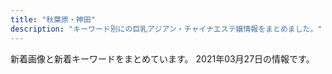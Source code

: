 ```yaml
---
title: "秋葉原・神田"
description: "キーワード別にの巨乳アジアン・チャイナエステ嬢情報をまとめました。"
---
```


新着画像と新着キーワードをまとめています。
2021年03月27日の情報です。

<DmmAffiliateIns />
<KeywordTable
  shops={
    [
    {
        "name": "\u5143\u6c17\u30e2\u30ea\u30e2\u30ea",
        "station": "JR\u795e\u7530\u99c5\u6771\u53e3",
        "img_links": [
            "http://genki-morix2.asia/img/sta47.jpg",
            "http://genki-morix2.asia/img/st19.jpg",
            "http://genki-morix2.asia/img/st053.jpg",
            "http://genki-morix2.asia/img/st54.jpg",
            "http://genki-morix2.asia/img/st16.jpg",
            "http://genki-morix2.asia/img/Q.png",
            "http://genki-morix2.asia/img/botton.png",
            "http://genki-morix2.asia/img/no-photo-newface.jpg",
            "http://genki-morix2.asia/img/i.png",
            "http://genki-morix2.asia/img/sta54.jpg",
            "http://genki-morix2.asia/img/a.png",
            "http://genki-morix2.asia/img/sta58.jpg",
            "http://genki-morix2.asia/img/st58.jpg",
            "http://genki-morix2.asia/img/st53.jpg",
            "http://genki-morix2.asia/img/st52.jpg",
            "http://genki-morix2.asia/img/st30.jpg",
            "http://genki-morix2.asia/img/st24.jpg",
            "http://genki-morix2.asia/img/st55.jpg",
            "http://genki-morix2.asia/img/st47.jpg",
            "http://genki-morix2.asia/img/st019.jpg"
        ],
        "url": "http://genki-morix2.asia/",
        "keywords": {
            "88": 4,
            "84": 2,
            "85": 1,
            "89": 1,
            "C": 9,
            "86": 1,
            "87": 7
        }
    },
    {
        "url": "http://massage-esthe.xyz/",
        "img_links": [
            "http://massage-esthe.xyz/img/top.jpg",
            "http://massage-esthe.xyz/img/sta2.jpg",
            "http://massage-esthe.xyz/img/st4.jpg",
            "http://massage-esthe.xyz/img/st5.jpg",
            "http://massage-esthe.xyz/img/r1.jpg",
            "http://massage-esthe.xyz/img/r2.jpg",
            "http://massage-esthe.xyz/img/sta1.jpg",
            "http://massage-esthe.xyz/img/nosta.jpg",
            "http://massage-esthe.xyz/img/st2.jpg",
            "http://massage-esthe.xyz/img/sta4.jpg",
            "http://massage-esthe.xyz/img/sta3.jpg",
            "http://massage-esthe.xyz/img/r4.jpg",
            "http://massage-esthe.xyz/img/no.png",
            "http://massage-esthe.xyz/img/st3.jpg",
            "http://massage-esthe.xyz/img/st1.jpg",
            "http://massage-esthe.xyz/img/eve.jpg",
            "http://massage-esthe.xyz/img/sta5.jpg",
            "http://massage-esthe.xyz/img/fla.jpg"
        ],
        "keywords": {
            "86": 11
        },
        "station": "JR\u795e\u7530\u99c5\u897f\u53e3",
        "name": "\u7652\u3057\u306e\u68ee"
    },
    {
        "name": "\u5922",
        "station": "\u6d45\u8349\u6a4b\u99c5",
        "img_links": [
            "http://yume-massage.info/sp/img/t-s.jpg",
            "http://yume-massage.info/img/head.jpg",
            "http://yume-massage.info/img/s9.jpg",
            "http://yume-massage.info/sp/img/kan.jpg",
            "http://yume-massage.info/sp/img/tit.jpg",
            "http://yume-massage.info/img/s7.jpg",
            "http://yume-massage.info/img/st10.jpg",
            "http://yume-massage.info/img/st5.jpg",
            "http://yume-massage.info/img/s6.jpg",
            "http://yume-massage.info/sp/img/add2.jpg",
            "http://yume-massage.info/img/sta8.jpg",
            "http://yume-massage.info/img/sta1.jpg",
            "http://yume-massage.info/img/s10.jpg",
            "http://yume-massage.info/img/sta7.jpg",
            "http://yume-massage.info/sp/img/pc.jpg",
            "http://yume-massage.info/sp/img/info.jpg",
            "http://yume-massage.info/sp/img/s6.jpg",
            "http://yume-massage.info/img/st3.jpg",
            "http://yume-massage.info/img/botton.jpg",
            "http://yume-massage.info/sp/img/t-o.jpg",
            "http://yume-massage.info/img/xmas.png",
            "http://yume-massage.info/img/st8.jpg",
            "http://yume-massage.info/sp/img/cam.jpg",
            "http://yume-massage.info/sp/img/s1.jpg",
            "http://yume-massage.info/img/s4.jpg",
            "http://yume-massage.info/img/sta9.jpg",
            "http://yume-massage.info/sp/img/s4.jpg",
            "http://yume-massage.info/img/nos.jpg",
            "http://yume-massage.info/sp/img/s8.jpg",
            "http://yume-massage.info/img/st2.jpg",
            "http://yume-massage.info/img/st06.jpg",
            "http://yume-massage.info/sp/img/p-6.jpg",
            "http://yume-massage.info/sp/img/sys.jpg",
            "http://yume-massage.info/img/sta10.jpg",
            "http://yume-massage.info/sp/img/t-t.jpg",
            "http://yume-massage.info/sp/img/p-10.jpg",
            "http://yume-massage.info/img/head2.jpg",
            "http://yume-massage.info/img/r9.jpg",
            "http://yume-massage.info/img/st9.jpg",
            "http://yume-massage.info/sp/img/s9.jpg",
            "http://yume-massage.info/img/st7.jpg",
            "http://yume-massage.info/img/mo.png",
            "http://yume-massage.info/img/kan.jpg",
            "http://yume-massage.info/sp/img/pic.jpg",
            "http://yume-massage.info/img/s8.jpg",
            "http://yume-massage.info/sp/img/s10.jpg",
            "http://yume-massage.info/img/s1.jpg",
            "http://yume-massage.info/sp/img/p-9.jpg",
            "http://yume-massage.info/sp/img/t-a.jpg",
            "http://yume-massage.info/img/sta4.jpg",
            "http://yume-massage.info/sp/img/time.jpg",
            "http://yume-massage.info/img/st1.jpg",
            "http://yume-massage.info/sp/img/botton.jpg",
            "http://yume-massage.info/img/st6.jpg",
            "http://yume-massage.info/sp/img/add.jpg",
            "http://yume-massage.info/img/sta6.jpg",
            "http://yume-massage.info/sp/img/tel.jpg",
            "http://yume-massage.info/sp/img/t-r.jpg",
            "http://yume-massage.info/sp/img/s7.jpg",
            "http://yume-massage.info/img/st4.jpg"
        ],
        "keywords": {
            "85": 2,
            "86": 3,
            "C": 20,
            "87": 6,
            "88": 3,
            "D": 7,
            "84": 3,
            "E": 7
        },
        "url": "http://yume-massage.info/"
    },
    {
        "url": "http://yudokoro.xyz/",
        "keywords": {
            "E": 23,
            "G": 23,
            "D": 225,
            "C": 23,
            "F": 26
        },
        "name": "\u7652\u51e6\uff5e\u3086\u3069\u3053\u308d",
        "station": "JR\u795e\u7530\u99c5\u5317\u53e3",
        "img_links": [
            "http://yudokoro.xyz/images/st/st_yuyu.jpg",
            "http://yudokoro.xyz/images/st/st_miro.jpg",
            "http://yudokoro.xyz/images/st/st_rena.jpg",
            "http://yudokoro.xyz/images/header_main_visual1.jpg",
            "http://yudokoro.xyz/images/concept.jpg",
            "http://yudokoro.xyz/images/st/st_yui.jpg",
            "http://yudokoro.xyz/images/campaign.jpg",
            "http://yudokoro.xyz/images/st/st_koko.jpg",
            "http://yudokoro.xyz/images/st/st_rara.jpg",
            "http://yudokoro.xyz/images/st/st_miho.jpg",
            "http://yudokoro.xyz/images/st/st_momoka.jpg",
            "http://yudokoro.xyz/images/st/st_ai.jpg",
            "http://yudokoro.xyz/images/st/st_ao.jpg",
            "http://yudokoro.xyz/images/header_main_visual3.jpg",
            "http://yudokoro.xyz/images/header_img.png",
            "http://yudokoro.xyz/images/st/st_maya.jpg",
            "http://yudokoro.xyz/images/news_image.jpg",
            "http://yudokoro.xyz/images/header_main_visual2.jpg",
            "http://yudokoro.xyz/images/st/st_yumi.jpg",
            "http://yudokoro.xyz/images/st/st_yaya.jpg"
        ]
    },
    {
        "url": "http://www.asakusabashi-est.xyz/",
        "name": "Oualia\u30fb\u30af\u30aa\u30ea\u30a2",
        "img_links": [
            "http://www.asakusabashi-est.xyz/images/nav/lanmu-t-st.jpg",
            "http://www.asakusabashi-est.xyz/images/staff/6.jpg",
            "http://www.asakusabashi-est.xyz/images/staff/2/moro/moro.jpg",
            "http://www.asakusabashi-est.xyz/images/nav/lanmu-t-sys.jpg",
            "http://www.asakusabashi-est.xyz/images/idnex-down/index-down-if_07.jpg",
            "http://www.asakusabashi-est.xyz/images/index-aridel_20.jpg",
            "http://www.asakusabashi-est.xyz/images/shop/zi2.png",
            "http://www.asakusabashi-est.xyz/images/top/t3.png",
            "http://www.asakusabashi-est.xyz/images/nav/lanmu-t-job.jpg",
            "http://www.asakusabashi-est.xyz/images/index-aridel_24.jpg",
            "http://www.asakusabashi-est.xyz/images/index-aridel_02.jpg",
            "http://www.asakusabashi-est.xyz/images/shop/zi3.png",
            "http://www.asakusabashi-est.xyz/images/shop/zi4.png",
            "http://www.asakusabashi-est.xyz/images/staff/4/4.jpg",
            "http://www.asakusabashi-est.xyz/images/idnex-down/index-down-if_05.jpg",
            "http://www.asakusabashi-est.xyz/images/index-aridel_10.jpg",
            "http://www.asakusabashi-est.xyz/images/staff/4/3.jpg",
            "http://www.asakusabashi-est.xyz/images/index-aridel_07.jpg",
            "http://www.asakusabashi-est.xyz/images/index-aridel_18.jpg",
            "http://www.asakusabashi-est.xyz/images/top/t2.jpg",
            "http://www.asakusabashi-est.xyz/images/staff/akira.jpg",
            "http://www.asakusabashi-est.xyz/images/idnex-down/index-down-if_12.jpg",
            "http://www.asakusabashi-est.xyz/images/top/t3.jpg",
            "http://www.asakusabashi-est.xyz/images/sys/lanmu-zi-s7.png",
            "http://www.asakusabashi-est.xyz/images/staff/4/2.jpg",
            "http://www.asakusabashi-est.xyz/images/shop/zi.png",
            "http://www.asakusabashi-est.xyz/images/idnex-down/index-down-if_03.jpg"
        ],
        "keywords": {
            "84": 1
        },
        "station": "JR\u6d45\u8349\u6a4b\u99c5\u6771\u53e3"
    },
    {
        "img_links": [
            "http://relifeadmin.jpest.net/uploads//2021/03/1.jpeg",
            "http://relife.jpest.net/images/03.jpg",
            "http://relifeadmin.jpest.net/uploads//2021/03/4082C373-F43B-4FF9-9F7D-0C0C02162F15.jpeg",
            "http://relifeadmin.jpest.net/uploads//2020/09/g2.jpg",
            "http://relifeadmin.jpest.net/uploads//2020/10/9D16F01A-1354-462D-9558-9F957927EF44.jpeg",
            "http://relifeadmin.jpest.net/uploads//2021/03/6A526146-BB8D-45A4-A864-42633965DBF0-e1616413783381.jpeg",
            "http://relifeadmin.jpest.net/uploads//2021/03/F6CA5A16-B99E-496D-AB73-DFFE18A4E0B9.jpeg",
            "http://relifeadmin.jpest.net/uploads//2021/01/IMG_2171.jpg",
            "http://relife.jpest.net/images/tt.jpg",
            "http://relifeadmin.jpest.net/uploads//2021/03/F1762422-EC67-4A1B-A086-46A0FE212F54-e1616414141494.jpeg",
            "http://relifeadmin.jpest.net/uploads//2021/03/7773A505-C662-4875-94B7-9CA466B80C4E-e1616411927517.jpeg",
            "http://relifeadmin.jpest.net/uploads//2021/01/E944CBFF-10ED-477E-8E82-D6287231899D.jpg",
            "http://relifeadmin.jpest.net/uploads//2021/03/322B13E6-26A1-40C3-9EC9-427DE29CA167.jpeg",
            "http://relifeadmin.jpest.net/uploads//2020/10/940B0844-F20E-4D4A-B215-E5BA5372B8E8.jpeg",
            "http://relife.jpest.net/images/02.jpg",
            "http://relifeadmin.jpest.net/uploads//2021/03/1C5F116C-58E4-4358-9BD7-1B33791B0CAA-e1616413763845.jpeg",
            "http://relifeadmin.jpest.net/uploads//2020/10/5AD15672-AEE6-4A0A-9CCF-259E75905FCF-e1603711283848.jpeg",
            "http://relifeadmin.jpest.net/uploads//2021/03/31F3171B-05C9-4017-9EDC-8B1230FFFA5E-e1616413792413.jpeg",
            "http://relife.jpest.net/images/04.jpg",
            "http://relifeadmin.jpest.net/uploads//2020/10/C74DC003-B774-4423-93B4-733B4938F550.jpeg",
            "http://relifeadmin.jpest.net/uploads//2020/10/F908022A-9300-45F1-9C28-4A9EF0365F57.jpeg",
            "http://relifeadmin.jpest.net/uploads//2021/03/A7B9063B-BE9C-42C3-B5B8-39B0E93D461D-e1616414911549.jpeg",
            "http://relifeadmin.jpest.net/uploads//2020/10/1A4C09F7-F63F-4224-B24D-9E199A9A4BDA.jpeg",
            "http://relifeadmin.jpest.net/uploads//2020/10/D81CC5DA-612A-4552-9C4C-145DABF87A82-e1603797285723.jpeg",
            "http://relifeadmin.jpest.net/uploads//2020/10/03F2B47F-0310-46C6-AEDE-A8D64FCF2853.jpeg",
            "http://relife.jpest.net/images/mobile.jpg",
            "http://relife.jpest.net/images/033.jpg",
            "http://relifeadmin.jpest.net/uploads//2021/03/E6F9C65A-E4D0-41BD-839F-6AFE58551E3A.jpeg"
        ],
        "station": "JR\u79cb\u8449\u539f\u99c5\u662d\u548c\u901a\u308a\u53e3",
        "keywords": {
            "C": 1,
            "85": 1,
            "E": 12
        },
        "name": "Relife\uff5e\u30ea\u30e9\u30a4\u30d5\uff5e",
        "url": "http://relife.jpest.net/"
    },
    {
        "keywords": {
            "90": 1,
            "85": 5,
            "88": 2,
            "E": 5,
            "F": 1,
            "D": 21,
            "87": 6,
            "86": 13,
            "C": 2,
            "\u4e73": 1,
            "84": 2
        },
        "station": "JR\u795e\u7530\u99c5\u6771\u53e3",
        "url": "http://kaede.tyo.cm/",
        "name": "\u604b\u306e\u82b1",
        "img_links": [
            "http://kaede.tyo.cm/images/s_news.png",
            "http://kaede.tyo.cm/photos/sites/15/2019/01/2019012110352218.jpg",
            "http://kaede.tyo.cm/images/s_pick.png",
            "http://kaede.tyo.cm/photos/sites/15/2018/12/2018122510562151.jpg",
            "http://kaede.tyo.cm/photos/sites/15/2020/08/2020081913203996.jpg",
            "http://kaede.tyo.cm/photos/sites/15/2019/11/2019110102312566.jpg",
            "http://kaede.tyo.cm/images/room1.jpg",
            "http://kaede.tyo.cm/photos/sites/15/2019/08/201908031036100.jpg",
            "http://kaede.tyo.cm/photos/sites/15/2018/07/201807050359241.jpg",
            "http://kaede.tyo.cm/photos/sites/15/2019/08/201908021145272.jpg",
            "http://kaede.tyo.cm/photos/sites/15/2017/04/03.jpg",
            "http://kaede.tyo.cm/photos/sites/15/2018/03/2018031401333199.jpg",
            "http://kaede.tyo.cm/photos/sites/15/2020/03/2020031613344696.jpg",
            "http://kaede.tyo.cm/photos/sites/15/2019/11/2019110102312976.jpg",
            "http://kaede.tyo.cm/photos/sites/15/2018/12/2018122811325315.jpg",
            "http://kaede.tyo.cm/photos/sites/15/2018/04/2018042103445537.jpg",
            "http://kaede.tyo.cm/photos/sites/15/2018/03/2018032208244424.jpg",
            "http://kaede.tyo.cm/images/top.png",
            "http://kaede.tyo.cm/photos/sites/15/2018/06/2018060802410544.jpg",
            "http://kaede.tyo.cm/photos/sites/15/2018/07/2018071202180120.jpg",
            "http://kaede.tyo.cm/images/mobile.png",
            "http://kaede.tyo.cm/photos/sites/15/2018/07/2018070602462928.jpg",
            "http://kaede.tyo.cm/images/s_staff.jpg",
            "http://kaede.tyo.cm/photos/sites/15/2019/07/2019072218445895.jpg",
            "http://kaede.tyo.cm/photos/sites/15/2018/09/2018092310253191.jpg",
            "http://kaede.tyo.cm/photos/sites/15/2018/01/2018013009203349.jpg",
            "http://kaede.tyo.cm/photos/sites/15/2017/04/8.jpg",
            "http://kaede.tyo.cm/photos/sites/15/2017/11/2017112902394723.jpg",
            "http://kaede.tyo.cm/photos/sites/15/2018/12/2018122510575438.jpg",
            "http://kaede.tyo.cm/images/s1.png",
            "http://kaede.tyo.cm/photos/sites/15/2018/09/2018090301232862.jpg",
            "http://kaede.tyo.cm/photos/sites/15/2018/12/2018122110282270.jpg",
            "http://kaede.tyo.cm/photos/sites/15/2017/05/10.jpg",
            "http://kaede.tyo.cm/photos/sites/15/2019/07/2019072310543855.jpg",
            "http://kaede.tyo.cm/images/s3.png",
            "http://kaede.tyo.cm/photos/sites/15/2019/05/2019051510502494.jpg",
            "http://kaede.tyo.cm/photos/sites/15/2017/05/05.jpg",
            "http://kaede.tyo.cm/images/n3.png",
            "http://kaede.tyo.cm/photos/sites/15/2017/07/\u5fae\u4fe1\u56fe\u7247_20170731133036.jpg",
            "http://kaede.tyo.cm/images/room2.jpg",
            "http://kaede.tyo.cm/photos/sites/15/2019/09/2019092410360674.jpg",
            "http://kaede.tyo.cm/photos/sites/15/2017/12/2017121802123582.jpg",
            "http://kaede.tyo.cm/images/room4.jpg",
            "http://kaede.tyo.cm/images/room3.jpg",
            "http://kaede.tyo.cm/photos/sites/15/2017/03/298510852981895493.jpg",
            "http://kaede.tyo.cm/photos/sites/15/2018/10/2018101210462259.jpg",
            "http://kaede.tyo.cm/photos/sites/15/2017/05/1.jpg",
            "http://kaede.tyo.cm/photos/sites/15/2018/05/2018052602053211.jpg",
            "http://kaede.tyo.cm/images/n1.jpg",
            "http://kaede.tyo.cm/photos/sites/15/2017/04/st4.jpg"
        ]
    },
    {
        "station": "JR\u79cb\u8449\u539f\u99c5\u662d\u548c\u901a\u308a\u53e3",
        "url": "http://ziya7788.info/",
        "name": "\u5409\u96c5",
        "keywords": {},
        "img_links": [
            "http://ziya7788.info/images/top-munu-1_05.jpg",
            "http://ziya7788.info/images/i-3.jpg",
            "http://ziya7788.info/images/top-1_06.jpg",
            "http://ziya7788.info/images/staff-img.jpg",
            "http://ziya7788.info/images/top-munu-1_06.jpg",
            "http://ziya7788.info/images/i-6.jpg",
            "http://ziya7788.info/images/index_qr.jpg",
            "http://ziya7788.info/images/top-1_03.jpg",
            "http://ziya7788.info/images/i-1.jpg",
            "http://ziya7788.info/images/top-1_01.jpg",
            "http://ziya7788.info/images/top-1_02.jpg",
            "http://ziya7788.info/images/top-munu-1_02.jpg",
            "http://ziya7788.info/images/top-munu-1_03.jpg",
            "http://ziya7788.info/images/top-munu-1_04.jpg",
            "http://ziya7788.info/images/top-1_09.jpg",
            "http://ziya7788.info/images/top-1_05.jpg",
            "http://ziya7788.info/images/top-img.jpg",
            "http://ziya7788.info/images/top-1_07.jpg",
            "http://ziya7788.info/images/i-2.jpg",
            "http://ziya7788.info/images/top-1_08.jpg",
            "http://ziya7788.info/images/top-munu-1_01.jpg",
            "http://ziya7788.info/images/top-news.jpg",
            "http://ziya7788.info/images/i-4.jpg",
            "http://ziya7788.info/images/i-5.jpg",
            "http://ziya7788.info/images/top-1_04.jpg"
        ]
    },
    {
        "station": "\u795e\u7530\u99c5\u897f\u53e3",
        "name": "\u8336\u8336",
        "keywords": {
            "C": 24,
            "\u80f8": 1,
            "F": 9,
            "\u4e73": 4,
            "\u7206\u4e73": 4,
            "D": 12,
            "G": 4,
            "E": 4
        },
        "url": "http://esute-kanda.tokyo/",
        "img_links": [
            "http://esute-kanda.tokyo/images/st/st_riri.jpg",
            "http://esute-kanda.tokyo/images/st/st_jennie2.jpg",
            "http://esute-kanda.tokyo/images/st/st_yuyu.jpg",
            "http://esute-kanda.tokyo/images/access/ac_photo.jpg",
            "http://esute-kanda.tokyo/images/st/st_momo.jpg",
            "http://esute-kanda.tokyo/images/st/st_nanami.jpg",
            "http://esute-kanda.tokyo/images/st/st_yuuka.jpg",
            "http://esute-kanda.tokyo/images/top2.png",
            "http://esute-kanda.tokyo/images/st/st_moka.jpg",
            "http://esute-kanda.tokyo/images/st/st_ryo.jpg",
            "http://esute-kanda.tokyo/images/st/st_suzu.jpg",
            "http://esute-kanda.tokyo/images/st/st_rui.jpg",
            "http://esute-kanda.tokyo/images/st/st_sara.jpg",
            "http://esute-kanda.tokyo/images/st/st_yuki.jpg",
            "http://esute-kanda.tokyo/images/st/st_riko.jpg",
            "http://esute-kanda.tokyo/images/st/st_yaya.jpg",
            "http://esute-kanda.tokyo/images/st/st_ayaka.jpg",
            "http://esute-kanda.tokyo/images/st/st_mao.jpg",
            "http://esute-kanda.tokyo/images/st/st_ran.jpg",
            "http://esute-kanda.tokyo/images/st/st_kanon.jpg",
            "http://esute-kanda.tokyo/images/st/st_sakura.jpg",
            "http://esute-kanda.tokyo/images/st/st_mariko.jpg",
            "http://esute-kanda.tokyo/images/top.png",
            "http://esute-kanda.tokyo/images/st/st_natsu.jpg",
            "http://esute-kanda.tokyo/images/st/st_jennie.jpg"
        ]
    },
    {
        "station": "JR\u795e\u7530\u99c5\u897f\u53e3",
        "url": "http://chou-massage.work/",
        "keywords": {
            "86": 10,
            "D": 12,
            "87": 8,
            "C": 26,
            "E": 8,
            "85": 2
        },
        "name": "\u8776",
        "img_links": [
            "http://chou-massage.work/img/st8.jpg",
            "http://chou-massage.work/sp/img/sta3.jpg",
            "http://chou-massage.work/img/st4.jpg",
            "http://chou-massage.work/sp/img/st7.jpg",
            "http://chou-massage.work/sp/img/st1.jpg",
            "http://chou-massage.work/sp/img/sta2.jpg",
            "http://chou-massage.work/sp/img/st4.jpg",
            "http://chou-massage.work/img/botton.jpg",
            "http://chou-massage.work/img/sta1.jpg",
            "http://chou-massage.work/img/sta4.jpg",
            "http://chou-massage.work/img/sta8.jpg",
            "http://chou-massage.work/sp/img/fla-2.jpg",
            "http://chou-massage.work/img/sta7.jpg",
            "http://chou-massage.work/sp/img/acc.jpg",
            "http://chou-massage.work/sp/img/fla-3.jpg",
            "http://chou-massage.work/sp/img/st3.jpg",
            "http://chou-massage.work/img/fla-3.jpg",
            "http://chou-massage.work/img/sta3.jpg",
            "http://chou-massage.work/sp/img/st8.jpg",
            "http://chou-massage.work/sp/img/sta4.jpg",
            "http://chou-massage.work/img/fla-1.jpg",
            "http://chou-massage.work/sp/img/sta7.jpg",
            "http://chou-massage.work/img/st3.jpg",
            "http://chou-massage.work/sp/img/botton.jpg",
            "http://chou-massage.work/img/sta2.jpg",
            "http://chou-massage.work/sp/img/sta1.jpg",
            "http://chou-massage.work/sp/img/mo.png",
            "http://chou-massage.work/img/st1.jpg",
            "http://chou-massage.work/img/fla-2.jpg",
            "http://chou-massage.work/sp/img/fla-1.jpg",
            "http://chou-massage.work/img/st7.jpg",
            "http://chou-massage.work/img/acc.jpg",
            "http://chou-massage.work/sp/img/st2.jpg",
            "http://chou-massage.work/sp/img/sta8.jpg",
            "http://chou-massage.work/img/st2.jpg",
            "http://chou-massage.work/img/mo.png"
        ]
    },
    {
        "station": "JR\u795e\u7530\u99c5\u5357\u53e3",
        "keywords": {},
        "name": "\u6c34\u306e\u604b",
        "img_links": [],
        "url": "https://mizuno-koi.com/"
    },
    {
        "keywords": {
            "D": 16,
            "C": 42,
            "F": 4,
            "E": 4
        },
        "station": "JR\u795e\u7530\u99c5\u5317\u53e3",
        "img_links": [
            "http://nene-kanda.net/images/3.jpg",
            "http://nene-kanda.net/images/st/st_hitomi.jpg",
            "http://nene-kanda.net/images/share/tel.png",
            "http://nene-kanda.net/images/st/st_miki.jpg",
            "http://nene-kanda.net/images/share/sptel.png",
            "http://nene-kanda.net/images/topimage/topimage.jpg",
            "http://nene-kanda.net/images/st/st_ruru.jpg",
            "http://nene-kanda.net/images/st/st_mao.jpg",
            "http://nene-kanda.net/images/st/st_mimi.jpg",
            "http://nene-kanda.net/images/1.jpg",
            "http://nene-kanda.net/images/4.jpg",
            "http://nene-kanda.net/images/st/st_saki.jpg",
            "http://nene-kanda.net/images/st/st_mie.jpg",
            "http://nene-kanda.net/images/2.jpg",
            "http://nene-kanda.net/images/topimage/subimage.jpg",
            "http://nene-kanda.net/images/share/pagetop.png",
            "http://nene-kanda.net/images/st/st_mirei.jpg",
            "http://nene-kanda.net/images/st/st_rumi.jpg"
        ],
        "url": "http://nene-kanda.net/index.html",
        "name": "NeNe\uff5e\u30cd\u30cd\uff5e"
    },
    {
        "keywords": {
            "D": 20,
            "E": 2,
            "C": 41,
            "G": 2
        },
        "url": "http://refresh-salon.tokyo/",
        "station": "JR\u795e\u7530\u99c5\u897f\u53e3",
        "img_links": [
            "http://refresh-salon.tokyo/images/st/st_nana.jpg",
            "http://refresh-salon.tokyo/images/st/st_saya.jpg",
            "http://refresh-salon.tokyo/images/st/st_mei.jpg",
            "http://refresh-salon.tokyo/images/st/st_junko.jpg",
            "http://refresh-salon.tokyo/images/st/st_risa.jpg",
            "http://refresh-salon.tokyo/images/st/st_mariko.jpg",
            "http://refresh-salon.tokyo/images/st/st_aiko.jpg",
            "http://refresh-salon.tokyo/images/img/wanted.jpg",
            "http://refresh-salon.tokyo/images/st/st_koko.jpg",
            "http://refresh-salon.tokyo/images/topimage/main2.jpg",
            "http://refresh-salon.tokyo/images/st/st_momo.jpg",
            "http://refresh-salon.tokyo/images/st/st_rin.jpg",
            "http://refresh-salon.tokyo/images/st/st_miko.jpg",
            "http://refresh-salon.tokyo/images/st/st_anna.jpg"
        ],
        "name": "\u3082\u307f\u697d"
    },
    {
        "url": "http://yuri.es-relax.info/",
        "img_links": [
            "http://yuri.es-relax.info/images/nao1.jpg",
            "http://yuri.es-relax.info/images/hana1.jpg",
            "http://yuri.es-relax.info/images/nana1.jpg",
            "http://yuri.es-relax.info/gals/mimi1.jpg",
            "http://yuri.es-relax.info/images/yuyu1.jpg",
            "http://yuri.es-relax.info/gals/riri1.jpg",
            "http://yuri.es-relax.info/images/bg_header.jpg",
            "http://yuri.es-relax.info/images/sayuri1.jpg",
            "http://yuri.es-relax.info/images/info5.jpg",
            "http://yuri.es-relax.info/gals/yuki1.jpg",
            "http://yuri.es-relax.info/images/info3.png"
        ],
        "name": "\u767e\u5408",
        "station": "JR\u795e\u7530\u99c5\u6771\u53e3",
        "keywords": {
            "88": 2,
            "D": 12,
            "86": 14
        }
    },
    {
        "img_links": [
            "https://kanda-on.work/images/top2.png",
            "https://kanda-on.work/images/st/st_maya.jpg",
            "https://kanda-on.work/images/st/st_arisa.jpg",
            "https://kanda-on.work/images/st/st_kana.jpg",
            "https://kanda-on.work/images/st/st_akira.jpg",
            "https://kanda-on.work/images/st/st_moe.jpg",
            "https://kanda-on.work/images/top_campaign_bottom.jpg",
            "https://kanda-on.work/images/top.png",
            "https://kanda-on.work/images/top_campaign.jpg",
            "https://kanda-on.work/images/st/st_mika.jpg",
            "https://kanda-on.work/images/st/st_miki.jpg",
            "https://kanda-on.work/images/st/st_ako.jpg",
            "https://kanda-on.work/images/st/st_sakura.jpg",
            "https://kanda-on.work/images/st/st_yuri.jpg",
            "https://kanda-on.work/images/st/st_akari.jpg",
            "https://kanda-on.work/images/st/st_kaori.jpg",
            "https://kanda-on.work/images/st/st_mika2.jpg",
            "https://kanda-on.work/images/st/st_yuzuki.jpg",
            "https://kanda-on.work/images/st/st_ruru.jpg",
            "https://kanda-on.work/images/st/st_natsuko.jpg",
            "https://kanda-on.work/images/st/st_rara.jpg",
            "https://kanda-on.work/images/st/st_kiki.jpg",
            "https://kanda-on.work/images/st/st_mina.jpg",
            "https://kanda-on.work/images/st/st_koko.jpg",
            "https://kanda-on.work/images/st/st_yuki.jpg",
            "https://kanda-on.work/images/st/st_rara2.jpg",
            "https://kanda-on.work/images/st/st_lemon.jpg"
        ],
        "url": "https://kanda-on.work/",
        "keywords": {
            "\u4e73": 3,
            "\u5de8\u4e73": 3,
            "F": 24,
            "C": 33
        },
        "station": "JR\u795e\u7530\u99c5\u897f\u53e3",
        "name": "\u6e29"
    },
    {
        "keywords": {
            "D": 2,
            "88": 1,
            "89": 1,
            "C": 2,
            "87": 2,
            "90": 1
        },
        "station": "JR\u795e\u7530\u99c5",
        "url": "http://junpu.jpest.net/",
        "img_links": [
            "http://junpuadmin.jpest.net/uploads/2021/03/1.jpeg",
            "http://junpu.jpest.net/images/tiao.jpg",
            "http://junpuadmin.jpest.net/uploads/2021/03/3-1.jpeg",
            "http://junpuadmin.jpest.net/uploads/2021/03/7.jpeg",
            "http://junpuadmin.jpest.net/uploads/2021/03/4.jpeg",
            "http://junpu.jpest.net/images/head.jpg",
            "http://junpu.jpest.net/images/sys.png",
            "http://junpuadmin.jpest.net/uploads/2021/03/2.jpeg",
            "http://junpu.jpest.net/images/footer.jpg",
            "http://junpu.jpest.net/images/b1.jpg",
            "http://junpu.jpest.net/images/r4.jpg",
            "http://junpu.jpest.net/images/telb1.jpg",
            "http://junpu.jpest.net/images/tt.jpg",
            "http://junpuadmin.jpest.net/uploads/2021/03/5.jpeg",
            "http://junpuadmin.jpest.net/uploads/2021/03/6.jpeg",
            "http://junpu.jpest.net/images/telhead.jpg"
        ],
        "name": "\u795e\u7530\u5b66\u5712"
    },
    {
        "name": "\u697d\u5712",
        "station": "JR\u79cb\u8449\u539f\u99c5\u662d\u548c\u901a\u308a\u53e3",
        "img_links": [
            "http://rakuen.weblog.tc/staff_t.jpg",
            "http://rakuen.weblog.tc/2/uploadimg/1615208938.jpg",
            "http://rakuen.weblog.tc/2/uploadimg/1610606335.jpg",
            "http://rakuen.weblog.tc/2/uploadimg/1591787978.jpg",
            "http://rakuen.weblog.tc/sys1.jpg",
            "http://rakuen.weblog.tc/2/uploadimg/1597806778.jpg",
            "http://rakuen.weblog.tc/2/uploadimg/1607661251.jpg",
            "http://rakuen.weblog.tc/2/uploadimg/1608816747.jpg",
            "http://rakuen.weblog.tc/news.jpg",
            "http://rakuen.weblog.tc/int1.png",
            "http://rakuen.weblog.tc/sys2.jpg",
            "http://rakuen.weblog.tc/2/uploadimg/1587527512.jpg",
            "http://rakuen.weblog.tc/s1.png",
            "http://rakuen.weblog.tc/2/uploadimg/1604372331.jpg",
            "http://rakuen.weblog.tc/2/uploadimg/1610606104.jpg",
            "http://rakuen.weblog.tc/2/uploadimg/1615208908.jpeg",
            "http://rakuen.weblog.tc/head.jpg",
            "http://rakuen.weblog.tc/2/uploadimg/1587527299.jpg"
        ],
        "keywords": {
            "E": 3,
            "98": 1,
            "D": 3,
            "83": 1,
            "86": 3,
            "C": 1,
            "90": 1,
            "85": 2,
            "87": 1,
            "G": 1
        },
        "url": "http://rakuen.weblog.tc/"
    },
    {
        "img_links": [
            "https://yumegokochi1.com/_src/49451712/gettyimages-1124713982.jpg",
            "https://yumegokochi1.com/_src/49600657/mikinew22.png",
            "https://yumegokochi1.com/_src/49451739/s__37322773.jpg",
            "https://yumegokochi1.com/_src/49801147/1.jpg",
            "https://yumegokochi1.com/_src/49451708/img20200921221149975618.png",
            "https://yumegokochi1.com/_src/49690956/mikinew22.png",
            "https://yumegokochi1.com/_src/49451757/mikinew22.png",
            "https://yumegokochi1.com/_src/49690958/mikinew22.png",
            "https://yumegokochi1.com/_src/49451751/s__37707790.jpg",
            "https://yumegokochi1.com/_src/49800472/mikinew22.png",
            "https://yumegokochi1.com/_src/49451769/sign.png",
            "https://yumegokochi1.com/_src/49451759/mikinew22.png",
            "https://yumegokochi1.com/_src/49451704/img20200921221149975618.png",
            "https://yumegokochi1.com/_src/49451690/tel.png",
            "https://yumegokochi1.com/_src/49451714/img20200920211111185467.png",
            "https://yumegokochi1.com/_src/49451725/img20200920211111185467.png",
            "https://yumegokochi1.com/_src/49451710/gettyimages-1124713982.jpg",
            "https://yumegokochi1.com/_src/49601604/img_5364.png",
            "https://yumegokochi1.com/_src/49451721/2019-06-03_20200201221114.png",
            "https://yumegokochi1.com/_src/49600659/mikinew22.png",
            "https://yumegokochi1.com/_src/49451804/9dfc3519-db15-4421-9d5a-72bca41cf758.jpg",
            "https://yumegokochi1.com/_src/49451753/mikinew22.png",
            "https://yumegokochi1.com/_src/49451762/9dfc3519-db15-4421-9d5a-72bca41cf758.jpg",
            "https://yumegokochi1.com/_src/49451761/73712a1b-86b8-482b-b4d2-d8a85862327f.jpg",
            "https://yumegokochi1.com/_src/49800470/mikinew22.png",
            "https://yumegokochi1.com/_src/49451741/panda.png",
            "https://yumegokochi1.com/_src/49451688/mikinew22.png",
            "https://yumegokochi1.com/_src/49451755/mikinew22.png",
            "https://yumegokochi1.com/_src/53271233/hinamatsuri.png",
            "https://yumegokochi1.com/_src/49451747/mikinew22.png",
            "https://yumegokochi1.com/_src/49451694/img20200920141422782540.png",
            "https://yumegokochi1.com/_src/49601606/mikinew22.png",
            "https://yumegokochi1.com/_src/49451706/img20200921221149975618.png",
            "https://yumegokochi1.com/_src/49800856/2.jpg",
            "https://yumegokochi1.com/_src/49800727/1.jpg",
            "https://yumegokochi1.com/_src/49451698/img20200920211111185467.png",
            "https://yumegokochi1.com/_src/49451724/2019-06-03_20200201221114.png"
        ],
        "keywords": {},
        "name": "\u30d1\u30f3\u30c0\u30de\u30c3\u30b5\u30fc\u30b8",
        "station": "JR\u79cb\u8449\u539f\u99c5\u662d\u548c\u901a\u308a\u53e3",
        "url": "https://yumegokochi1.com/"
    },
    {
        "name": "\u5947\u7e01\uff5e\u304d\u3048\u3093\uff5e",
        "img_links": [
            "http://www.kien-es.info/sp/images/sys1.jpg",
            "http://www.kien-es.info/sp/img/haruka1.jpg",
            "http://www.kien-es.info/images/11.jpg",
            "http://www.kien-es.info/images/interior_t.jpg",
            "http://www.kien-es.info/sp/images/head.jpg",
            "http://www.kien-es.info/sp/img/kara2.jpg",
            "http://www.kien-es.info/sp/images/6.jpg",
            "http://www.kien-es.info/sp/staff/yumi.png",
            "http://www.kien-es.info/images/2.jpg",
            "http://www.kien-es.info/images/1.jpg",
            "http://www.kien-es.info/sp/images/9.jpg",
            "http://www.kien-es.info/sp/images/info.png",
            "http://www.kien-es.info/sp/images/int2.png",
            "http://www.kien-es.info/img/kaori1.jpg",
            "http://www.kien-es.info/sp/img/yumi1.jpg",
            "http://www.kien-es.info/img/kara1.jpg",
            "http://www.kien-es.info/sp/img/emi1.jpg",
            "http://www.kien-es.info/images/4.jpg",
            "http://www.kien-es.info/images/info.jpg",
            "http://www.kien-es.info/sp/img/kumi2.jpg",
            "http://www.kien-es.info/sp/staff/haruka.png",
            "http://www.kien-es.info/sp/staff/kara.png",
            "http://www.kien-es.info/sp/images/news.jpg",
            "http://www.kien-es.info/sp/images/3.jpg",
            "http://www.kien-es.info/images/9.jpg",
            "http://www.kien-es.info/images/10.jpg",
            "http://www.kien-es.info/sp/images/1.jpg",
            "http://www.kien-es.info/img/kaori.png",
            "http://www.kien-es.info/img/kara2.jpg",
            "http://www.kien-es.info/sp/images/sys4.png",
            "http://www.kien-es.info/img/emi1.jpg",
            "http://www.kien-es.info/img/kumi1.jpg",
            "http://www.kien-es.info/sp/images/staff_t.jpg",
            "http://www.kien-es.info/sp/images/ac3.png",
            "http://www.kien-es.info/sp/images/interior_t.jpg",
            "http://www.kien-es.info/images/sys2.jpg",
            "http://www.kien-es.info/images/staff_t.jpg",
            "http://www.kien-es.info/images/int1.jpg",
            "http://www.kien-es.info/sp/images/sys3.jpg",
            "http://www.kien-es.info/img/emi.png",
            "http://www.kien-es.info/sp/images/int1.jpg",
            "http://www.kien-es.info/sp/images/ac1.jpg",
            "http://www.kien-es.info/images/mobile.jpg",
            "http://www.kien-es.info/sp/staff/emi.png",
            "http://www.kien-es.info/sp/img/kara1.jpg",
            "http://www.kien-es.info/sp/img/kumi1.jpg",
            "http://www.kien-es.info/img/haruka.png",
            "http://www.kien-es.info/img/kara.png",
            "http://www.kien-es.info/sp/images/rec.jpg",
            "http://www.kien-es.info/images/head.jpg",
            "http://www.kien-es.info/images/rem.png",
            "http://www.kien-es.info/sp/images/sys2.jpg",
            "http://www.kien-es.info/img/kumi2.jpg",
            "http://www.kien-es.info/sp/images/8.jpg",
            "http://www.kien-es.info/sp/menu/top.jpg",
            "http://www.kien-es.info/img/kumi.png",
            "http://www.kien-es.info/sp/images/newsb.png",
            "http://www.kien-es.info/img/haruka1.jpg",
            "http://www.kien-es.info/images/sm.jpg",
            "http://www.kien-es.info/sp/images/info_t.jpg",
            "http://www.kien-es.info/images/news.jpg",
            "http://www.kien-es.info/sp/menu/staff.jpg",
            "http://www.kien-es.info/sp/images/footer.png",
            "http://www.kien-es.info/sp/images/ac2.png",
            "http://www.kien-es.info/sp/img/emi2.jpg",
            "http://www.kien-es.info/images/12.jpg",
            "http://www.kien-es.info/images/int2.jpg",
            "http://www.kien-es.info/images/sys1.jpg",
            "http://www.kien-es.info/images/14.jpg",
            "http://www.kien-es.info/sp/images/tel.jpg",
            "http://www.kien-es.info/images/3.jpg",
            "http://www.kien-es.info/sp/staff/kumi.png"
        ],
        "url": "http://www.kien-es.info/",
        "station": "JR\u79cb\u8449\u539f\u99c5\u96fb\u6c17\u8857\u53e3",
        "keywords": {
            "87": 2,
            "D": 3,
            "86": 1,
            "85": 2,
            "C": 2
        }
    },
    {
        "keywords": {
            "F": 2,
            "H": 1,
            "D": 8,
            "C": 20,
            "88": 4,
            "85": 5,
            "E": 6,
            "86": 4,
            "91": 3,
            "87": 6
        },
        "name": "\u5143\u6c17\u5802\uff5e\u3052\u3093\u304d\u3069\u3046\uff5e",
        "station": "JR\u795e\u7530\u99c5\u897f\u53e3",
        "url": "http://genkidou.work/",
        "img_links": [
            "http://genkidou.work/img/sta6.jpg",
            "http://genkidou.work/sp/img/t-s.jpg",
            "http://genkidou.work/img/st20.jpg",
            "http://genkidou.work/img/mo.png",
            "http://genkidou.work/img/st010.jpg",
            "http://genkidou.work/sp/img/st10.jpg",
            "http://genkidou.work/sp/img/st23.jpg",
            "http://genkidou.work/img/fla-2.jpg",
            "http://genkidou.work/img/sta23.jpg",
            "http://genkidou.work/img/fla.jpg",
            "http://genkidou.work/sp/img/acc3.jpg",
            "http://genkidou.work/img/sta10.jpg",
            "http://genkidou.work/sp/img/acc5.jpg",
            "http://genkidou.work/sp/img/st11.jpg",
            "http://genkidou.work/sp/img/sch.jpg",
            "http://genkidou.work/sp/img/cam.jpg",
            "http://genkidou.work/sp/img/st2.jpg",
            "http://genkidou.work/sp/img/t-o.jpg",
            "http://genkidou.work/sp/img/info.jpg",
            "http://genkidou.work/img/sta22.jpg",
            "http://genkidou.work/img/fla-3.jpg",
            "http://genkidou.work/img/sta16.jpg",
            "http://genkidou.work/img/st16.jpg",
            "http://genkidou.work/sp/img/acc2.jpg",
            "http://genkidou.work/img/st25.jpg",
            "http://genkidou.work/img/acc2.jpg",
            "http://genkidou.work/img/st23.jpg",
            "http://genkidou.work/img/sta2.jpg",
            "http://genkidou.work/img/sta20.jpg",
            "http://genkidou.work/img/s1.jpg",
            "http://genkidou.work/sp/img/st20.jpg",
            "http://genkidou.work/sp/img/pic.jpg",
            "http://genkidou.work/img/acc3.jpg",
            "http://genkidou.work/img/acc4.jpg",
            "http://genkidou.work/sp/img/acc1.jpg",
            "http://genkidou.work/sp/img/st6.jpg",
            "http://genkidou.work/sp/img/tel.jpg",
            "http://genkidou.work/sp/img/acc6.jpg",
            "http://genkidou.work/img/head.jpg",
            "http://genkidou.work/sp/img/koko_234x60.png",
            "http://genkidou.work/sp/img/t-r.jpg",
            "http://genkidou.work/img/sta25.jpg",
            "http://genkidou.work/sp/img/st22.jpg",
            "http://genkidou.work/sp/img/t-t.jpg",
            "http://genkidou.work/img/st011.jpg",
            "http://genkidou.work/img/s5.jpg",
            "http://genkidou.work/img/fla-1.jpg",
            "http://genkidou.work/sp/img/p10.jpg",
            "http://genkidou.work/sp/img/st16.jpg",
            "http://genkidou.work/img/sta11.jpg",
            "http://genkidou.work/sp/img/tit.jpg",
            "http://genkidou.work/img/body2.jpg",
            "http://genkidou.work/sp/img/time.jpg",
            "http://genkidou.work/img/acc1.jpg",
            "http://genkidou.work/img/acc5.jpg",
            "http://genkidou.work/sp/img/st25.jpg",
            "http://genkidou.work/img/st6.jpg",
            "http://genkidou.work/sp/img/sys.jpg",
            "http://genkidou.work/sp/img/t-a.jpg",
            "http://genkidou.work/sp/img/add.jpg",
            "http://genkidou.work/sp/img/pc.jpg",
            "http://genkidou.work/img/botton.jpg",
            "http://genkidou.work/img/s2.jpg",
            "http://genkidou.work/img/st0011.jpg",
            "http://genkidou.work/sp/img/p25.jpg",
            "http://genkidou.work/img/s4.jpg",
            "http://genkidou.work/sp/img/p20.jpg",
            "http://genkidou.work/sp/img/botton.jpg",
            "http://genkidou.work/sp/img/acc4.jpg",
            "http://genkidou.work/img/acc6.jpg",
            "http://genkidou.work/img/st2.jpg",
            "http://genkidou.work/img/st22.jpg",
            "http://genkidou.work/img/koko_468x60.png"
        ]
    },
    {
        "img_links": [
            "http://xn--vckg5a9gugx77p8s4b.biz/images/fla.jpg",
            "http://xn--vckg5a9gugx77p8s4b.biz/images/t1.jpg",
            "http://xn--vckg5a9gugx77p8s4b.biz/images/t4.jpg",
            "http://xn--vckg5a9gugx77p8s4b.biz/images/cg07.jpg",
            "http://xn--vckg5a9gugx77p8s4b.biz/images/no.png",
            "http://xn--vckg5a9gugx77p8s4b.biz/images/m30.jpg",
            "http://xn--vckg5a9gugx77p8s4b.biz/images/t5.jpg",
            "http://xn--vckg5a9gugx77p8s4b.biz/images/act.jpg",
            "http://xn--vckg5a9gugx77p8s4b.biz/images/cg01.jpg",
            "http://xn--vckg5a9gugx77p8s4b.biz/images/t2.jpg",
            "http://xn--vckg5a9gugx77p8s4b.biz/images/cg05.jpg",
            "http://xn--vckg5a9gugx77p8s4b.biz/images/cg051.jpg",
            "http://xn--vckg5a9gugx77p8s4b.biz/images/cg091.jpg",
            "http://xn--vckg5a9gugx77p8s4b.biz/images/ret1.jpg",
            "http://xn--vckg5a9gugx77p8s4b.biz/images/rot.jpg",
            "http://xn--vckg5a9gugx77p8s4b.biz/images/m10.jpg",
            "http://xn--vckg5a9gugx77p8s4b.biz/images/cg08.jpg",
            "http://xn--vckg5a9gugx77p8s4b.biz/images/lab.jpg",
            "http://xn--vckg5a9gugx77p8s4b.biz/images/cg02.jpg",
            "http://xn--vckg5a9gugx77p8s4b.biz/images/cg03.jpg",
            "http://xn--vckg5a9gugx77p8s4b.biz/images/m40.jpg",
            "http://xn--vckg5a9gugx77p8s4b.biz/images/top.jpg",
            "http://xn--vckg5a9gugx77p8s4b.biz/images/line.png",
            "http://xn--vckg5a9gugx77p8s4b.biz/images/cg09.jpg",
            "http://xn--vckg5a9gugx77p8s4b.biz/images/cg06.jpg",
            "http://xn--vckg5a9gugx77p8s4b.biz/images/ltb.jpg",
            "http://xn--vckg5a9gugx77p8s4b.biz/images/m20.jpg",
            "http://xn--vckg5a9gugx77p8s4b.biz/images/t3.jpg",
            "http://xn--vckg5a9gugx77p8s4b.biz/images/cg04.jpg",
            "http://xn--vckg5a9gugx77p8s4b.biz/images/m50.jpg",
            "http://xn--vckg5a9gugx77p8s4b.biz/images/m60.jpg",
            "http://xn--vckg5a9gugx77p8s4b.biz/images/ret.jpg"
        ],
        "url": "http://xn--vckg5a9gugx77p8s4b.biz/",
        "name": "\u82b1\u6c34\u6728",
        "station": "JR\u79cb\u8449\u539f\u99c5\u662d\u548c\u901a\u308a\u53e3",
        "keywords": {
            "F": 1,
            "87": 1,
            "86": 5,
            "88": 2,
            "G": 1,
            "85": 1,
            "D": 2,
            "E": 5
        }
    },
    {
        "name": "\u604b\u306e\u65e5",
        "img_links": [
            "http://esthe-aroma.pink/img/cg05.jpg",
            "http://esthe-aroma.pink/img/cg021.jpg",
            "http://esthe-aroma.pink/img/cg04.jpg",
            "http://esthe-aroma.pink/img/cg07.jpg",
            "http://esthe-aroma.pink/img/cg011.jpg",
            "http://esthe-aroma.pink/img/m4.jpg",
            "http://esthe-aroma.pink/img/stan.png",
            "http://esthe-aroma.pink/img/cg06.jpg",
            "http://esthe-aroma.pink/img/no.png",
            "http://esthe-aroma.pink/img/m6.jpg",
            "http://esthe-aroma.pink/img/m1.jpg",
            "http://esthe-aroma.pink/img/cg01.jpg",
            "http://esthe-aroma.pink/img/m5.jpg",
            "http://esthe-aroma.pink/img/noo.png",
            "http://esthe-aroma.pink/img/m60.jpg",
            "http://esthe-aroma.pink/img/m30.jpg",
            "http://esthe-aroma.pink/img/cg03.jpg",
            "http://esthe-aroma.pink/img/m10.jpg",
            "http://esthe-aroma.pink/img/m2.jpg",
            "http://esthe-aroma.pink/img/m3.jpg",
            "http://esthe-aroma.pink/img/cg02.jpg",
            "http://esthe-aroma.pink/img/fla.jpg",
            "http://esthe-aroma.pink/img/m20.jpg",
            "http://esthe-aroma.pink/img/top.jpg"
        ],
        "keywords": {
            "87": 1,
            "E": 1,
            "C": 2,
            "86": 4,
            "D": 4,
            "85": 2
        },
        "station": "JR\u795e\u7530\u99c5\u6771\u53e3",
        "url": "http://esthe-aroma.pink/"
    },
    {
        "name": "RAVE \u30ec\u30a4\u30f4",
        "station": "JR\u79cb\u8449\u539f\u99c5\u662d\u548c\u901a\u308a\u53e3",
        "keywords": {
            "90": 1,
            "86": 1,
            "89": 1,
            "F": 3,
            "88": 1,
            "87": 6,
            "D": 6,
            "G": 1
        },
        "url": "http://www.rave.masg.info/",
        "img_links": [
            "http://www.rave.masg.info/files/014-03.jpg",
            "http://www.rave.masg.info/files/015-02.jpg",
            "http://www.rave.masg.info/files/009-03.jpg",
            "http://www.rave.masg.info/files/009.jpg",
            "http://www.rave.masg.info/images/tel.png",
            "http://www.rave.masg.info/images/xian.png",
            "http://www.rave.masg.info/files/014-02.jpg",
            "http://www.rave.masg.info/images/pick.png",
            "http://www.rave.masg.info/files/008-03.jpg",
            "http://www.rave.masg.info/files/017-02.jpg",
            "http://www.rave.masg.info/images/new1.png",
            "http://www.rave.masg.info/files/017-03.jpg",
            "http://www.rave.masg.info/files/005-02.jpg",
            "http://www.rave.masg.info/images/main_bottom.png",
            "http://www.rave.masg.info/images/shop/shop04.jpg",
            "http://www.rave.masg.info/files/008-02.jpg",
            "http://www.rave.masg.info/images/s3.jpg",
            "http://www.rave.masg.info/files/003-02.jpg",
            "http://www.rave.masg.info/files/008.jpg",
            "http://www.rave.masg.info/files/003-03.jpg",
            "http://www.rave.masg.info/images/shop/shop03.jpg",
            "http://www.rave.masg.info/images/zi_massage.png",
            "http://www.rave.masg.info/images/shop/shop02.jpg",
            "http://www.rave.masg.info/images/s2.jpg",
            "http://www.rave.masg.info/images/maga.jpg",
            "http://www.rave.masg.info/images/s5.jpg",
            "http://www.rave.masg.info/files/005.jpg",
            "http://www.rave.masg.info/files/016-02.jpg",
            "http://www.rave.masg.info/files/009-02.jpg",
            "http://www.rave.masg.info/images/shop/shop01.jpg",
            "http://www.rave.masg.info/images/service.png",
            "http://www.rave.masg.info/files/015.jpg",
            "http://www.rave.masg.info/files/016-03.jpg",
            "http://www.rave.masg.info/images/infotiao1.jpg",
            "http://www.rave.masg.info/images/s4.jpg",
            "http://www.rave.masg.info/files/015-03.jpg",
            "http://www.rave.masg.info/files/006-02.jpg",
            "http://www.rave.masg.info/files/003.jpg",
            "http://www.rave.masg.info/files/005-03.jpg",
            "http://www.rave.masg.info/images/main_top.png",
            "http://www.rave.masg.info/files/002-03.jpg",
            "http://www.rave.masg.info/files/006.jpg",
            "http://www.rave.masg.info/files/016.jpg",
            "http://www.rave.masg.info/images/s1.jpg",
            "http://www.rave.masg.info/files/006-03.jpg",
            "http://www.rave.masg.info/files/002-02.jpg",
            "http://www.rave.masg.info/files/014.jpg",
            "http://www.rave.masg.info/images/new3.png",
            "http://www.rave.masg.info/images/zi_staff.png",
            "http://www.rave.masg.info/files/002.jpg",
            "http://www.rave.masg.info/files/017.jpg"
        ]
    },
    {
        "img_links": [
            "http://jasmine-massage.info/img/s203.jpg",
            "http://jasmine-massage.info/img/st204.jpg",
            "http://jasmine-massage.info/i/img/sta204.jpg",
            "http://jasmine-massage.info/img/botton.jpg",
            "http://jasmine-massage.info/img/st206.jpg",
            "http://jasmine-massage.info/img/st205.jpg",
            "http://jasmine-massage.info/img/st203.jpg",
            "http://jasmine-massage.info/img/sta206.jpg",
            "http://jasmine-massage.info/img/s206.jpg",
            "http://jasmine-massage.info/i/img/sta206.jpg",
            "http://jasmine-massage.info/img/head.jpg",
            "http://jasmine-massage.info/img/s204.jpg",
            "http://jasmine-massage.info/img/nos.jpg",
            "http://jasmine-massage.info/img/sta205.jpg",
            "http://jasmine-massage.info/img/st0203.jpg",
            "http://jasmine-massage.info/img/mo.png",
            "http://jasmine-massage.info/i/img/r3.jpg",
            "http://jasmine-massage.info/img/sta203.jpg",
            "http://jasmine-massage.info/img/sta204.jpg",
            "http://jasmine-massage.info/i/img/sta205.jpg",
            "http://jasmine-massage.info/i/img/st206.jpg",
            "http://jasmine-massage.info/i/img/sta203.jpg",
            "http://jasmine-massage.info/i/img/r1.jpg",
            "http://jasmine-massage.info/img/s205.jpg",
            "http://jasmine-massage.info/img/sj.jpg",
            "http://jasmine-massage.info/i/img/r2.jpg",
            "http://jasmine-massage.info/i/img/r4.jpg"
        ],
        "name": "\u96a0\u308c\u5bb6",
        "url": "http://jasmine-massage.info/",
        "station": "JR\u79cb\u8449\u539f\u99c5\u662d\u548c\u901a\u308a\u53e3",
        "keywords": {
            "C": 12,
            "87": 4,
            "85": 1,
            "88": 3,
            "E": 3,
            "D": 4
        }
    },
    {
        "name": "\u5c11\u5973\u5b66\u5712",
        "station": "JR\u79cb\u8449\u539f\u99c5\u662d\u548c\u901a\u308a\u53e3",
        "keywords": {
            "88": 1,
            "F": 2,
            "C": 2,
            "85": 2,
            "E": 1,
            "89": 2
        },
        "img_links": [
            "http://gakuen.jpest.net/images/c4.jpg",
            "http://gakuenadmin.jpest.net/uploads/2021/02/2021021709042073.jpeg",
            "http://gakuenadmin.jpest.net/uploads/2021/02/2021021404545968.jpg",
            "http://gakuen.jpest.net/images/c9.jpg",
            "http://gakuenadmin.jpest.net/uploads/2020/11/202011170741460-e1613281451949.jpg",
            "http://gakuenadmin.jpest.net/uploads/2021/02/2021021404543751.jpg",
            "http://gakuen.jpest.net/images/c6.jpg",
            "http://gakuenadmin.jpest.net/uploads/2020/11/g4.jpg",
            "http://gakuenadmin.jpest.net/uploads/2021/02/2021021405363587.jpeg",
            "http://gakuenadmin.jpest.net/uploads/2021/03/2021031909080778-e1616144896573.jpeg",
            "http://gakuenadmin.jpest.net/uploads/2021/02/2021021404551428.jpg",
            "http://gakuen.jpest.net/images/c8.jpg",
            "http://gakuenadmin.jpest.net/uploads/2020/11/2020111707403491.jpg",
            "http://gakuenadmin.jpest.net/uploads/2021/02/2021021709012527.jpeg",
            "http://gakuen.jpest.net/images/tel.png",
            "http://gakuen.jpest.net/images/c3.jpg",
            "http://gakuenadmin.jpest.net/uploads/2020/11/2020112607090815.jpeg",
            "http://gakuenadmin.jpest.net/uploads/2021/01/2021013104094765.jpg",
            "http://gakuen.jpest.net/images/c7.jpg",
            "http://gakuen.jpest.net/images/c1.jpg",
            "http://gakuenadmin.jpest.net/uploads/2021/01/2021012602174428-e1615696882103.jpeg",
            "http://gakuenadmin.jpest.net/uploads/2020/11/2020111905172382.jpeg",
            "http://gakuenadmin.jpest.net/uploads/2021/03/2021032109395478-e1616319941987.jpeg",
            "http://gakuenadmin.jpest.net/uploads/2021/03/2021032214491843-e1616424582330.jpeg",
            "http://gakuenadmin.jpest.net/uploads/2021/01/2021013104085726.jpg",
            "http://gakuenadmin.jpest.net/uploads/2021/03/2021031703491211.jpeg",
            "http://gakuen.jpest.net/images/c10.jpg",
            "http://gakuen.jpest.net/images/c2.jpg",
            "http://gakuenadmin.jpest.net/uploads/2020/11/2020111905143846.jpeg",
            "http://gakuen.jpest.net/images/c5.jpg",
            "http://gakuenadmin.jpest.net/uploads/2020/11/2020112607092280.jpeg",
            "http://gakuenadmin.jpest.net/uploads/2021/03/2021031703464276.jpeg"
        ],
        "url": "http://gakuen.jpest.net/"
    },
    {
        "url": "http://loman.ies.fun/",
        "station": "JR\u795e\u7530\u99c5\u5317\u53e3",
        "keywords": {
            "C": 33,
            "E": 4,
            "83": 2,
            "87": 4,
            "85": 5,
            "D": 11,
            "89": 1,
            "86": 8,
            "88": 1
        },
        "img_links": [
            "http://loman.ies.fun/photos/sites/33/2020/03/2020032611581687.jpg",
            "http://loman.ies.fun/photos/sites/33/2020/03/2020032611565613.jpg",
            "http://loman.ies.fun/photos/sites/33/2020/03/202003261158439.jpg",
            "http://loman.ies.fun/images/girl-z1.jpg",
            "http://loman.ies.fun/images/room1.jpg",
            "http://loman.ies.fun/images/s_staff.png",
            "http://loman.ies.fun/images/girl-z2.jpg",
            "http://loman.ies.fun/images/top.png",
            "http://loman.ies.fun/photos/sites/33/2020/03/2020032611445885.jpg",
            "http://loman.ies.fun/photos/sites/33/2020/03/2020032611565659.jpg",
            "http://loman.ies.fun/photos/sites/33/2020/03/202003261138067.jpg",
            "http://loman.ies.fun/photos/sites/33/2020/03/2020032611511046.jpg",
            "http://loman.ies.fun/photos/sites/33/2020/03/2020032611522152.jpg",
            "http://loman.ies.fun/photos/sites/33/2020/03/2020032611553428.jpg",
            "http://loman.ies.fun/photos/sites/33/2020/03/2020032611581578.jpg",
            "http://loman.ies.fun/photos/sites/33/2020/03/202003261151446.jpg",
            "http://loman.ies.fun/images/s_pick.png",
            "http://loman.ies.fun/photos/sites/33/2020/08/2020081913260795.jpg",
            "http://loman.ies.fun/images/room4.jpg",
            "http://loman.ies.fun/photos/sites/33/2020/03/2020032611565587.jpg",
            "http://loman.ies.fun/photos/sites/33/2020/03/2020032611445837.jpg",
            "http://loman.ies.fun/photos/sites/33/2020/03/2020032612000446.jpg",
            "http://loman.ies.fun/photos/sites/33/2020/03/2020032611562755.jpg",
            "http://loman.ies.fun/photos/sites/33/2020/03/2020032611153250.jpg",
            "http://loman.ies.fun/photos/sites/33/2020/03/2020032611584396.jpg",
            "http://loman.ies.fun/photos/sites/33/2020/03/2020032611555543.jpg",
            "http://loman.ies.fun/photos/sites/33/2020/03/2020032611443518.jpg",
            "http://loman.ies.fun/images/room2.jpg",
            "http://loman.ies.fun/photos/sites/33/2020/03/202003261200240.jpg",
            "http://loman.ies.fun/images/mobile.jpg",
            "http://loman.ies.fun/images/s_news.png",
            "http://loman.ies.fun/images/room3.jpg"
        ],
        "name": "\u30cf\u30d4\u30cd\u30b9"
    },
    {
        "name": "\u30e9\u30d6\u30ac\u30fc\u30c7\u30f3",
        "url": "http://www.lovegarden-s.info/",
        "img_links": [
            "http://www.lovegarden-s.info/photo/home/9601430403087.jpg",
            "http://www.lovegarden-s.info/img/return.png",
            "http://www.lovegarden-s.info/img/img1.png",
            "http://www.lovegarden-s.info/photo/201912/15762826581589257136.jpeg",
            "http://www.lovegarden-s.info/photo/home/4231542036212.jpg",
            "http://www.lovegarden-s.info/img/top.png",
            "http://www.lovegarden-s.info/photo/home/1071580955755.jpg",
            "http://www.lovegarden-s.info/photo/201811/15420361921270089007.jpg",
            "http://www.lovegarden-s.info/photo/home/8951576457983.jpg",
            "http://www.lovegarden-s.info/img/pic_info.png",
            "http://www.lovegarden-s.info/img/re2.png",
            "http://www.lovegarden-s.info/photo/home/9871580969716.jpg",
            "http://www.lovegarden-s.info/photo/home/8341599896251.jpg",
            "http://www.lovegarden-s.info/photo/201504/1430403080602083079.jpg",
            "http://www.lovegarden-s.info/photo/home/8901454735680.jpg",
            "http://www.lovegarden-s.info/photo/202002/15809557251246469135.jpg",
            "http://www.lovegarden-s.info/photo/202009/15998962431272351164.jpeg",
            "http://www.lovegarden-s.info/photo/201602/1455104915985663806.jpg",
            "http://www.lovegarden-s.info/img/info.png",
            "http://www.lovegarden-s.info/photo/home/4781579678186.jpg",
            "http://www.lovegarden-s.info/photo/201602/14547356612012610027.jpg",
            "http://www.lovegarden-s.info/photo/home/4831576458331.jpg",
            "http://www.lovegarden-s.info/photo/201912/15764583101976861511.jpg",
            "http://www.lovegarden-s.info/photo/home/8651455104921.jpg",
            "http://www.lovegarden-s.info/photo/202002/1580969705245014003.jpeg",
            "http://www.lovegarden-s.info/photo/201912/15762841361405259657.png",
            "http://www.lovegarden-s.info/photo/home/7251576458086.jpg",
            "http://www.lovegarden-s.info/img/img2.png",
            "http://www.lovegarden-s.info/photo/202001/15796781601253232552.jpg",
            "http://www.lovegarden-s.info/img/staff.png",
            "http://www.lovegarden-s.info/img/link.png"
        ],
        "station": "JR\u79cb\u8449\u539f\u99c5\u662d\u548c\u901a\u308a\u53e3",
        "keywords": {
            "89": 4,
            "E": 2,
            "86": 4,
            "85": 6,
            "87": 8,
            "D": 18
        }
    },
    {
        "img_links": [
            "http://yu-ai.work/sp/img/p21.jpg",
            "http://yu-ai.work/img/st9.jpg",
            "http://yu-ai.work/img/st022.jpg",
            "http://yu-ai.work/img/st18.jpg",
            "http://yu-ai.work/sp/img/tel.jpg",
            "http://yu-ai.work/sp/img/tit.jpg",
            "http://yu-ai.work/sp/img/t-a.jpg",
            "http://yu-ai.work/img/acc1.jpg",
            "http://yu-ai.work/img/st012.jpg",
            "http://yu-ai.work/sp/img/pc.jpg",
            "http://yu-ai.work/img/st13.jpg",
            "http://yu-ai.work/sp/img/sta9.jpg",
            "http://yu-ai.work/sp/img/sta18.jpg",
            "http://yu-ai.work/img/sc13.jpg",
            "http://yu-ai.work/img/sc14.jpg",
            "http://yu-ai.work/img/men-es-ran.jpg",
            "http://yu-ai.work/img/sta19.jpg",
            "http://yu-ai.work/img/st14.jpg",
            "http://yu-ai.work/img/st17.jpg",
            "http://yu-ai.work/img/st020.jpg",
            "http://yu-ai.work/sp/img/cam.jpg",
            "http://yu-ai.work/sp/img/acc2.jpg",
            "http://yu-ai.work/img/acc2.jpg",
            "http://yu-ai.work/sp/img/sta17.jpg",
            "http://yu-ai.work/sp/img/sta10.jpg",
            "http://yu-ai.work/img/nos.jpg",
            "http://yu-ai.work/sp/img/sta20.jpg",
            "http://yu-ai.work/img/sta16.jpg",
            "http://yu-ai.work/img/sc12.jpg",
            "http://yu-ai.work/sp/img/sta15.jpg",
            "http://yu-ai.work/img/st0013.jpg",
            "http://yu-ai.work/img/sta17.jpg",
            "http://yu-ai.work/sp/img/t-r.jpg",
            "http://yu-ai.work/img/sta13.jpg",
            "http://yu-ai.work/sp/img/sta22.jpg",
            "http://yu-ai.work/sp/img/add.jpg",
            "http://yu-ai.work/sp/img/t-s.jpg",
            "http://yu-ai.work/img/st21.jpg",
            "http://yu-ai.work/sp/img/p20.jpg",
            "http://yu-ai.work/img/sc18.jpg",
            "http://yu-ai.work/img/st16.jpg",
            "http://yu-ai.work/sp/img/t-o.jpg",
            "http://yu-ai.work/img/sc9.jpg",
            "http://yu-ai.work/sp/img/sta19.jpg",
            "http://yu-ai.work/sp/img/info.jpg",
            "http://yu-ai.work/img/sc22.jpg",
            "http://yu-ai.work/sp/img/p18.jpg",
            "http://yu-ai.work/img/sta20.jpg",
            "http://yu-ai.work/sp/img/sta21.jpg",
            "http://yu-ai.work/img/sc15.jpg",
            "http://yu-ai.work/sp/img/p22.jpg",
            "http://yu-ai.work/img/botton.jpg",
            "http://yu-ai.work/img/acc3.jpg",
            "http://yu-ai.work/sp/img/sys.jpg",
            "http://yu-ai.work/img/st019.jpg",
            "http://yu-ai.work/img/st15.jpg",
            "http://yu-ai.work/sp/img/acc3.jpg",
            "http://yu-ai.work/img/sta15.jpg",
            "http://yu-ai.work/img/sc16.jpg",
            "http://yu-ai.work/sp/img/t-t.jpg",
            "http://yu-ai.work/img/sc10.jpg",
            "http://yu-ai.work/img/head.jpg",
            "http://yu-ai.work/img/sc20.jpg",
            "http://yu-ai.work/sp/img/sta12.jpg",
            "http://yu-ai.work/img/st018.jpg",
            "http://yu-ai.work/img/sta9.jpg",
            "http://yu-ai.work/img/st20.jpg",
            "http://yu-ai.work/sp/img/pic.jpg",
            "http://yu-ai.work/img/fla.jpg",
            "http://yu-ai.work/sp/img/acc1.jpg",
            "http://yu-ai.work/img/sc17.jpg",
            "http://yu-ai.work/img/st12.jpg",
            "http://yu-ai.work/img/st014.jpg",
            "http://yu-ai.work/img/sc21.jpg",
            "http://yu-ai.work/img/sta14.jpg",
            "http://yu-ai.work/img/st19.jpg",
            "http://yu-ai.work/img/sc19.jpg",
            "http://yu-ai.work/img/sta21.jpg",
            "http://yu-ai.work/img/st013.jpg",
            "http://yu-ai.work/img/sta18.jpg",
            "http://yu-ai.work/sp/img/sta16.jpg",
            "http://yu-ai.work/img/st22.jpg",
            "http://yu-ai.work/sp/img/sta14.jpg",
            "http://yu-ai.work/img/st010.jpg",
            "http://yu-ai.work/img/sta22.jpg",
            "http://yu-ai.work/img/st10.jpg",
            "http://yu-ai.work/img/st009.jpg",
            "http://yu-ai.work/sp/img/time.jpg",
            "http://yu-ai.work/img/st09.jpg",
            "http://yu-ai.work/img/sta10.jpg",
            "http://yu-ai.work/img/sta12.jpg",
            "http://yu-ai.work/img/st015.jpg",
            "http://yu-ai.work/img/st0012.jpg",
            "http://yu-ai.work/sp/img/botton.jpg",
            "http://yu-ai.work/sp/img/sta13.jpg"
        ],
        "station": "JR\u79cb\u8449\u539f\u99c5\u662d\u548c\u901a\u308a\u53e3",
        "url": "http://yu-ai.work/",
        "name": "\u7652\u611b",
        "keywords": {
            "84": 6,
            "F": 3,
            "89": 3,
            "C": 29,
            "86": 3,
            "D": 24,
            "E": 3,
            "87": 3,
            "85": 24
        }
    },
    {
        "url": "http://sakuram.jpest.net/",
        "name": "\u685c\u6e80\u958b",
        "keywords": {
            "C": 1,
            "E": 1,
            "86": 1
        },
        "station": "JR\u79cb\u8449\u539f\u99c5\u662d\u548c\u901a\u308a\u53e3",
        "img_links": [
            "http://sakuram.jpest.net/images/sp_tit_new.jpg",
            "http://sakuram.jpest.net/images/tel.png",
            "http://sakuramadmin.jpest.net/uploads//2021031911065558-e1616152029628.jpeg",
            "http://sakuram.jpest.net/images/c8.jpg",
            "http://sakuram.jpest.net/images/c5.jpg",
            "http://sakuram.jpest.net/images/sp_tit_massage.jpg",
            "http://sakuram.jpest.net/images/c2.jpg",
            "http://sakuram.jpest.net/images/sp_tit_staff.jpg",
            "http://sakuram.jpest.net/images/tit_massage.jpg",
            "http://sakuramadmin.jpest.net/uploads//2021031911082377-e1616152110616.jpeg",
            "http://sakuram.jpest.net/images/tit_staff.jpg",
            "http://sakuramadmin.jpest.net/uploads//2021031911185719-e1616152747951.jpeg",
            "http://sakuram.jpest.net/images/c3.jpg",
            "http://sakuram.jpest.net/images/tit_new.jpg",
            "http://sakuram.jpest.net/images/sp_tit_pick.jpg",
            "http://sakuramadmin.jpest.net/uploads//2021031911110584-e1616152277976.jpeg",
            "http://sakuramadmin.jpest.net/uploads//2021031911072093-e1616152076234.jpeg",
            "http://sakuramadmin.jpest.net/uploads//2021031916241575-scaled.jpeg",
            "http://sakuramadmin.jpest.net/uploads//2021031911175546-e1616152759491.jpeg",
            "http://sakuram.jpest.net/images/c7.jpg",
            "http://sakuram.jpest.net/images/sp_tit_pro.jpg",
            "http://sakuram.jpest.net/images/tit_sch.jpg",
            "http://sakuramadmin.jpest.net/uploads//2021032109570330-e1616320636156.jpeg",
            "http://sakuram.jpest.net/images/tit_pro.jpg",
            "http://sakuram.jpest.net/images/c9.jpg",
            "http://sakuram.jpest.net/images/top.jpg",
            "http://sakuram.jpest.net/images/c1.jpg",
            "http://sakuram.jpest.net/images/c6.jpg",
            "http://sakuram.jpest.net/images/c4.jpg"
        ]
    },
    {
        "img_links": [],
        "url": "http://ainsel.tyo.ac/",
        "station": "JR\u6d45\u8349\u6a4b\u99c5\u6771\u53e3",
        "name": "Ainsel\u30fb\u30a8\u30a4\u30f3\u30bb\u30eb",
        "keywords": {}
    },
    {
        "img_links": [
            "http://k-cocoro.co/images/mail.png",
            "http://k-cocoro.co/images/001.jpg",
            "http://k-cocoro.co/images/s2.jpg",
            "http://k-cocoro.co/images/tite-magazine.png",
            "http://k-cocoro.co/images/girl_top.png",
            "http://k-cocoro.co/images/noimage.jpg",
            "http://k-cocoro.co/images/pagetop.png",
            "http://k-cocoro.co/images/news_top.jpg",
            "http://k-cocoro.co/images/003.jpg",
            "http://k-cocoro.co/images/gg1.jpg",
            "http://k-cocoro.co/images/yu.jpg",
            "http://k-cocoro.co/images/mya.jpg",
            "http://k-cocoro.co/images/shishu_02.jpg",
            "http://k-cocoro.co/images/nei_01.png",
            "http://k-cocoro.co/images/grande.jpg",
            "http://k-cocoro.co/images/girl_01.png",
            "http://k-cocoro.co/images/shishu_03.jpg",
            "http://k-cocoro.co/images/right_top.png",
            "http://k-cocoro.co/images/002.jpg",
            "http://k-cocoro.co/images/momo.jpg",
            "http://k-cocoro.co/images/right_bottom.png",
            "http://k-cocoro.co/images/girl_03.png",
            "http://k-cocoro.co/images/remo.jpg",
            "http://k-cocoro.co/images/004.jpg",
            "http://k-cocoro.co/images/girlx_top.png",
            "http://k-cocoro.co/images/g2.jpg",
            "http://k-cocoro.co/images/nei_03.png",
            "http://k-cocoro.co/images/tite-staff.png",
            "http://k-cocoro.co/images/ss.jpg",
            "http://k-cocoro.co/images/shishu_01.jpg",
            "http://k-cocoro.co/images/gg2.jpg"
        ],
        "station": "JR\u795e\u7530\u99c5\u6771\u53e3",
        "url": "http://k-cocoro.co/",
        "keywords": {
            "G": 1,
            "D": 3,
            "E": 4
        },
        "name": "COCORO"
    },
    {
        "name": "\u5065\u5eb7\u574a",
        "img_links": [
            "http://kenkoubo.link/wp-content/uploads/2017/03/05-1-250x375.jpg",
            "http://kenkoubo.link/wp-content/uploads/2017/03/05-1.jpg",
            "http://kenkoubo.link/wp-content/uploads/2021/03/ayaka_4-300x400.jpeg",
            "http://kenkoubo.link/wp-content/uploads/2017/03/05a.jpg",
            "http://kenkoubo.link/wp-content/themes/template-salon2/images/pickup-frame.png",
            "http://kenkoubo.link/wp-content/uploads/2017/03/08-250x375.jpg",
            "http://kenkoubo.link/wp-content/themes/template-salon2/images/03.jpg",
            "https://www.mens-anavi.com/img/mens-esthe1.png",
            "http://kenkoubo.link/wp-content/uploads/2017/03/05.jpg",
            "http://kenkoubo.link/wp-content/uploads/2017/03/09.jpg",
            "http://kenkoubo.link/wp-content/uploads/2017/03/08a.jpg",
            "http://kenkoubo.link/wp-content/uploads/2021/03/ayaka_4.jpeg",
            "http://kenkoubo.link/wp-content/uploads/2019/05/ai_image_1_syusei-250x375.jpeg",
            "http://kenkoubo.link/wp-content/uploads/2021/03/ayaka_2.jpeg",
            "http://kenkoubo.link/wp-content/themes/template-salon2/images/info2.png",
            "http://kenkoubo.link/wp-content/uploads/2021/03/ayaka_2-250x375.jpeg",
            "http://kenkoubo.link/wp-content/uploads/2020/11/yuko_image_syusei-1-250x375.jpg",
            "http://es-tsudanuma.com/wp-content/uploads/2016/10/massage-de_88_31.jpg",
            "http://kenkoubo.link/wp-content/themes/template-salon2/images/info.png",
            "http://kenkoubo.link/wp-content/themes/template-salon2/images/08.jpg",
            "http://kenkoubo.link/wp-content/uploads/2019/05/ai_image_1_syusei-900x1600.jpeg",
            "http://kenkoubo.link/wp-content/uploads/2017/03/07-1.jpg",
            "http://kenkoubo.link/wp-content/themes/template-salon2/images/news-ttl.png",
            "http://kenkoubo.link/wp-content/themes/template-salon2/images/camp-bnr3.png",
            "http://kenkoubo.link/wp-content/uploads/2017/03/03-1-250x375.jpg",
            "http://kenkoubo.link/wp-content/themes/template-salon2/images/camp-bnr.png",
            "http://kenkoubo.link/wp-content/uploads/2017/03/08.jpg",
            "http://kenkoubo.link/wp-content/uploads/2017/03/03-1.jpg",
            "http://kenkoubo.link/wp-content/uploads/2020/11/yuko_image_syusei-1.jpg",
            "http://kenkoubo.link/wp-content/themes/template-salon2/images/05.jpg",
            "http://kenkoubo.link/wp-content/themes/template-salon2/images/camp-bnr2.png",
            "http://kenkoubo.link/wp-content/themes/template-salon2/images/camp-bnr4.png",
            "http://kenkoubo.link/wp-content/themes/template-salon2/images/pickup-ttl.png",
            "http://kenkoubo.link/wp-content/uploads/2019/05/rin_image_1_syusei-250x375.jpeg",
            "http://kenkoubo.link/wp-content/uploads/2017/03/08-2.jpg",
            "http://kenkoubo.link/wp-content/uploads/2019/05/rin_image_1_syusei-900x1600.jpeg",
            "http://kenkoubo.link/wp-content/themes/template-salon2/images/telm.png",
            "http://kenkoubo.link/wp-content/themes/template-salon2/images/slider1.jpg"
        ],
        "url": "http://kenkoubo.link",
        "station": "JR\u795e\u7530\u99c5\u5317\u53e3",
        "keywords": {
            "C": 8,
            "85": 2,
            "90": 2,
            "88": 4,
            "86": 2,
            "D": 6,
            "89": 4
        }
    },
    {
        "img_links": [
            "http://x-akb.info/img/st34.jpg",
            "http://x-akb.info/img/p-44.jpg",
            "http://x-akb.info/img/t2.jpg",
            "http://x-akb.info/img/p-43.jpg",
            "http://x-akb.info/img/p-35.jpg",
            "http://x-akb.info/img/t1.jpg",
            "http://x-akb.info/img/p-49.jpg",
            "http://x-akb.info/img/st0043.jpg",
            "http://x-akb.info/img/st44.jpg",
            "http://x-akb.info/img/mo.png",
            "http://x-akb.info/img/st46.jpg",
            "http://x-akb.info/img/p-34.jpg",
            "http://x-akb.info/img/st035.jpg",
            "http://asakusabashi.analytics.qlook.net/counter.png",
            "http://x-akb.info/img/p-50.jpg",
            "http://x-akb.info/img/p-45.jpg",
            "http://x-akb.info/img/bottom.png",
            "http://x-akb.info/img/st043.jpg",
            "http://x-akb.info/img/p-36.jpg",
            "http://x-akb.info/img/p-46.jpg",
            "http://x-akb.info/img/st36.jpg",
            "http://x-akb.info/img/st40.jpg",
            "http://x-akb.info/img/st45.jpg",
            "http://x-akb.info/img/p-42.jpg",
            "http://x-akb.info/img/nos.jpg",
            "http://x-akb.info/img/st50.jpg",
            "http://x-akb.info/img/st49.jpg",
            "http://x-akb.info/img/t3.jpg",
            "http://x-akb.info/img/st35.jpg",
            "http://x-akb.info/img/st42.jpg",
            "http://x-akb.info/img/p-40.jpg",
            "http://x-akb.info/img/st0035.jpg"
        ],
        "station": "JR\u6d45\u8349\u6a4b\u99c5\u6771\u53e3",
        "url": "http://x-akb.info/",
        "name": "AKB",
        "keywords": {
            "F": 1,
            "D": 10,
            "85": 1,
            "87": 5,
            "84": 1,
            "86": 4,
            "C": 19
        }
    }
]
}
/>
<DmmAffiliateScript />
